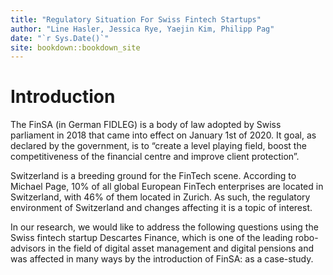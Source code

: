 ```yaml
--- 
title: "Regulatory Situation For Swiss Fintech Startups"
author: "Line Hasler, Jessica Rye, Yaejin Kim, Philipp Pag"
date: "`r Sys.Date()`"
site: bookdown::bookdown_site
---
```


# Introduction

The FinSA (in German FIDLEG) is a body of law adopted by Swiss parliament in 2018 that came into effect on January 1st of 2020. It goal, as declared by the government, is to “create a level playing field, boost the competitiveness of the financial centre and improve client protection”. 

Switzerland is a breeding ground for the FinTech scene. According to Michael Page, 10% of all global European FinTech enterprises are located in Switzerland, with 46% of them located in Zurich. As such, the regulatory environment of Switzerland and changes affecting it is a topic of interest. 

In our research, we would like to address the following questions using the Swiss fintech startup Descartes Finance, which is one of the leading robo-advisors in the field of digital asset management and digital pensions and was affected in many ways by the introduction of FinSA: as a case-study.
